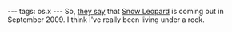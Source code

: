 ---
tags: os.x
---
So, [http://www.apple.com/macosx/ they say] that [[Snow Leopard]] is coming out in September 2009. I think I've really been living under a rock.
